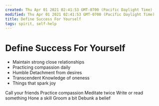 ```yaml
---
created: Thu Apr 01 2021 02:41:53 GMT-0700 (Pacific Daylight Time)
modified: Thu Apr 01 2021 02:41:53 GMT-0700 (Pacific Daylight Time)
title: Define Success For Yourself
tags: spirit, self-help
---
```


# Define Success For Yourself

- Maintain strong close relationships
- Practicing compassion daily
- Humble Detachment from desires
- Transcendent Knowledge of oneness
- Things that spark joy

Call your friends
Practice compassion
Meditate twice
Write or read something
Hone a skill
Groom a bit
Debunk a belief
